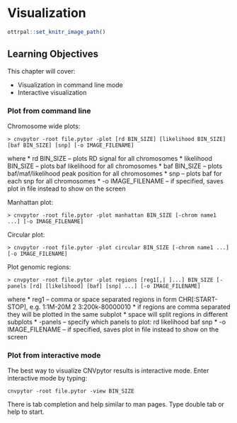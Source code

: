 
# Visualization

```r
ottrpal::set_knitr_image_path()
```

## Learning Objectives


This chapter will cover:  

- Visualization in command line mode
- Interactive visualization



### Plot from command line

Chromosome wide plots:
```
> cnvpytor -root file.pytor -plot [rd BIN_SIZE] [likelihood BIN_SIZE] [baf BIN_SIZE] [snp] [-o IMAGE_FILENAME]
```
where
* rd BIN_SIZE -- plots RD signal for all chromosomes
* likelihood BIN_SIZE -- plots baf likelihood for all chromosomes
* baf BIN_SIZE -- plots baf/maf/likelihood peak position for all chromosomes
* snp -- plots baf for each snp for all chromosomes
* -o IMAGE_FILENAME -- if specified, saves plot in file instead to show on the screen

Manhattan plot:
```
> cnvpytor -root file.pytor -plot manhattan BIN_SIZE [-chrom name1 ...] [-o IMAGE_FILENAME]
```

Circular plot:
```
> cnvpytor -root file.pytor -plot circular BIN_SIZE [-chrom name1 ...] [-o IMAGE_FILENAME]
```

Plot genomic regions:
```
> cnvpytor -root file.pytor -plot regions [reg1[,| ]...] BIN_SIZE [-panels [rd] [likelihood] [baf] [snp] ...] [-o IMAGE_FILENAME]
```
where
* reg1 -- comma or space separated regions in form CHR[:START-STOP], e.g. 1:1M-20M 2 3:200k-80000010
* if regions are comma separated they will be plotted in the same subplot
* space will split regions in different subplots
* -panels -- specify which panels to plot: rd likelihood baf snp
* -o IMAGE_FILENAME -- if specified, saves plot in file instead to show on the screen


### Plot from interactive mode

The best way to visualize CNVpytor results is interactive mode. Enter interactive mode by typing:
```
cnvpytor -root file.pytor -view BIN_SIZE
```

There is tab completion and help similar to man pages. Type double tab or help to start.

